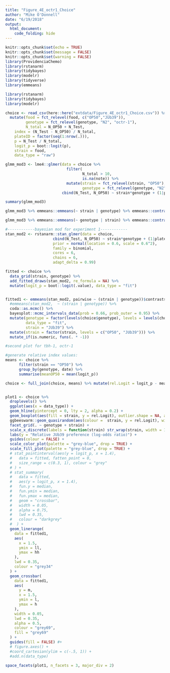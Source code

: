 ```yaml
---
title: "Figure_4E_octr1_Choice"
author: "Mike O'Donnell"
date: "6/19/2018"
output: 
  html_document:
    code_folding: hide
---
```


```r
knitr::opts_chunk$set(echo = TRUE)
knitr::opts_chunk$set(message = FALSE)
knitr::opts_chunk$set(warning = FALSE)
library(ProvidenciaChemo)
library(rstanarm)
library(tidybayes)
library(modelr)
library(tidyverse)
library(emmeans)
```

```r
library(rstanarm)
library(tidybayes)
library(modelr)

choice <- read_csv(here::here("extdata/Figure_4E_octr1_Choice.csv")) %>%
  mutate(food = fct_relevel(food, c("OP50","JUb39")),
         genotype = fct_relevel(genotype, "N2", "octr-1"),
         N_total = N_OP50 + N_Test,
    index = (N_Test - N_OP50) / N_total, 
    plateID = factor(seq(1:nrow(.))),
    p = N_Test / N_total,
    logit_p = boot::logit(p),
    strain = food,
    data_type = "raw")
```

```r

glmm_mod3 <- lme4::glmer(data = choice %>%
                           filter(
                                  N_total > 10,
                                  is.na(note)) %>%
                           mutate(strain = fct_relevel(strain, "OP50"),
                                  genotype = fct_relevel(genotype, "N2", "octr-1")),
                         cbind(N_Test, N_OP50) ~ strain*genotype + (1|plateID) + (1|date), family = binomial) #%>%

summary(glmm_mod3)

glmm_mod3 %>% emmeans::emmeans(~ strain | genotype) %>% emmeans::contrast(method = "pairwise")

glmm_mod3 %>% emmeans::emmeans(~ genotype | strain) %>% emmeans::contrast(method = "pairwise")

#------------bayesian mod for experiment 1------------
stan_mod2 <- rstanarm::stan_glmer(data = choice,
                     cbind(N_Test, N_OP50) ~ strain*genotype + (1|plateID) + (1|date),
                     prior = normal(location = 0.6, scale = 0.6^2),
                     family = binomial,
                     cores = 6,
                     chains = 6,
                     adapt_delta = 0.99)

fitted <- choice %>% 
  data_grid(strain, genotype) %>%
  add_fitted_draws(stan_mod2, re_formula = NA) %>%
  mutate(logit_p = boot::logit(.value), data_type = "fit")


fitted1 <- emmeans(stan_mod2, pairwise ~ (strain | genotype))$contrasts %>% 
  #emmeans(stan_mod2,  ~ (strain | genotype)) %>%
  coda::as.mcmc() %>% 
  bayesplot::mcmc_intervals_data(prob = 0.66, prob_outer = 0.95) %>%
  mutate(genotype = factor(levels(choice$genotype), levels = levels(choice$genotype)),
         data_type = "fit",
         strain = "JUb39") %>%
  mutate(strain = factor(strain, levels = c("OP50", "JUb39"))) %>% 
  mutate_if(is.numeric, funs(. * -1))

```


```r
#second plot for tbh-1, octr-1

#generate relative index values:
means <- choice %>%
      filter(strain == "OP50") %>%
      group_by(genotype, date) %>%
      summarise(meanOP50 = mean(logit_p))

choice <- full_join(choice, means) %>% mutate(rel.Logit = logit_p - meanOP50) %>% droplevels()


plot1 <- choice %>%
  droplevels() %>%
  ggplot(aes(x = data_type)) +
  geom_hline(yintercept = 0, lty = 2, alpha = 0.2) +
  geom_boxplot(aes(fill = strain, y = rel.Logit), outlier.shape = NA, alpha = 0.75) +
  ggbeeswarm::geom_quasirandom(aes(colour =  strain, y = rel.Logit), width = 0.1, alpha = 0.5) +
  facet_grid(. ~ genotype + strain) +
  scale_x_discrete(labels = function(strain) str_wrap(strain, width = 10)) +
  labs(y = "Relative JUb39 preference (log-odds ratio)") +
  guides(colour = FALSE) +
  scale_color_plot(palette = "grey-blue", drop = TRUE) +
  scale_fill_plot(palette = "grey-blue", drop = TRUE) +
  # stat_pointinterval(aes(y = logit_p, x = 1.4),
  #   data = fitted, fatten_point = 0,
  #   size_range = c(0.3, 1), colour = "grey"
  # ) +
  # stat_summary(
  #   data = fitted,
  #   aes(y = logit_p, x = 1.4),
  #   fun.y = median,
  #   fun.ymin = median,
  #   fun.ymax = median,
  #   geom = "crossbar",
  #   width = 0.05,
  #   alpha = 0.75,
  #   lwd = 0.35,
  #   colour = "darkgrey"
  #  ) +
  geom_linerange(
    data = fitted1,
    aes(
      x = 1.5,
      ymin = ll,
      ymax = hh
    ),
    lwd = 0.35,
    colour = "grey34"
  ) +
  geom_crossbar(
    data = fitted1,
    aes(
      y = m,
      x = 1.5,
      ymin = l,
      ymax = h
    ),
    width = 0.05,
    lwd = 0.35,
    alpha = 0.5,
    colour = "grey69",
    fill = "grey69"
  ) +
  guides(fill = FALSE) #+
  # figure.axes() +
  #coord_cartesian(ylim = c(-.5, 1)) +
  #add.n(data_type)

space_facets(plot1, n_facets = 3, major_div = 2)

```
